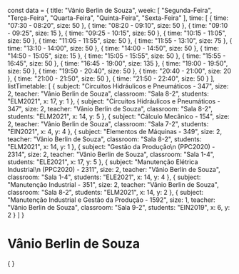 const data = {
  title: "Vânio Berlin de Souza",
  week: [
    "Segunda-Feira",
    "Terça-Feira",
    "Quarta-Feira",
    "Quinta-Feira",
    "Sexta-Feira"
  ],
  time: [
    {
      time: "07:30 - 08:20",
      size: 50
    },
    {
      time: "08:20 - 09:10",
      size: 50
    },
    {
      time: "09:10 - 09:25",
      size: 15
    },
    {
      time: "09:25 - 10:15",
      size: 50
    },
    {
      time: "10:15 - 11:05",
      size: 50
    },
    {
      time: "11:05 - 11:55",
      size: 50
    },
    {
      time: "11:55 - 13:10",
      size: 75
    },
    {
      time: "13:10 - 14:00",
      size: 50
    },
    {
      time: "14:00 - 14:50",
      size: 50
    },
    {
      time: "14:50 - 15:05",
      size: 15
    },
    {
      time: "15:05 - 15:55",
      size: 50
    },
    {
      time: "15:55 - 16:45",
      size: 50
    },
    {
      time: "16:45 - 19:00",
      size: 135
    },
    {
      time: "19:00 - 19:50",
      size: 50
    },
    {
      time: "19:50 - 20:40",
      size: 50
    },
    {
      time: "20:40 - 21:00",
      size: 20
    },
    {
      time: "21:00 - 21:50",
      size: 50
    },
    {
      time: "21:50 - 22:40",
      size: 50
    }
  ],
  listTimetable: [
    {
      subject: "Circuitos Hidráulicos e Pneumáticos - 347",
      size: 2,
      teacher: "Vânio Berlin de Souza",
      classroom: "Sala 8-2",
      students: "ELM2021",
      x: 17,
      y: 1
    },
    {
      subject: "Circuitos Hidráulicos e Pneumáticos - 347",
      size: 2,
      teacher: "Vânio Berlin de Souza",
      classroom: "Sala 8-2",
      students: "ELM2021",
      x: 14,
      y: 5
    },
    {
      subject: "Cálculo Mecânico - 154",
      size: 2,
      teacher: "Vânio Berlin de Souza",
      classroom: "Sala 7-2",
      students: "EIN2021",
      x: 4,
      y: 4
    },
    {
      subject: "Elementos de Máquinas - 349",
      size: 2,
      teacher: "Vânio Berlin de Souza",
      classroom: "Sala 8-2",
      students: "ELM2021",
      x: 14,
      y: 1
    },
    {
      subject: "Gestão da Produção\n (PPC2020) - 2314",
      size: 2,
      teacher: "Vânio Berlin de Souza",
      classroom: "Sala 1-4",
      students: "ELE2021",
      x: 17,
      y: 5
    },
    {
      subject: "Manutenção Elétrica Industrial\n (PPC2020) - 2311",
      size: 2,
      teacher: "Vânio Berlin de Souza",
      classroom: "Sala 1-4",
      students: "ELE2021",
      x: 14,
      y: 4
    },
    {
      subject: "Manutenção Industrial - 351",
      size: 2,
      teacher: "Vânio Berlin de Souza",
      classroom: "Sala 8-2",
      students: "ELM2021",
      x: 14,
      y: 2
    },
    {
      subject: "Manutenção Industrial e Gestão da Produção - 1592",
      size: 1,
      teacher: "Vânio Berlin de Souza",
      classroom: "Sala 9-2",
      students: "EIN2019",
      x: 6,
      y: 2
    }
  ]
}

# Vânio Berlin de Souza

<div>
    {
        <Grid
            title={data.title}
            weekDays={data.week}
            time={data.time}
            listClasses={data.listTimetable}
        />
    }
</div>